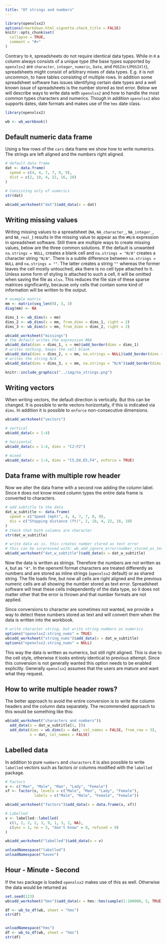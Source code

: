 ```yaml
---
title: "Of strings and numbers"
---
```



```r
library(openxlsx2)
options(rmarkdown.html_vignette.check_title = FALSE)
knitr::opts_chunk$set(
  collapse = TRUE,
  comment = "#>"
)
```

Contrary to `R`, spreadsheets do not require identical data types. While in `R` a column always consists of a unique type (the base types supported by `openxlsx2` are `character`, `integer`, `numeric`, `Date`, and `POSIXct`/`POSIXlt`), spreadsheets might consist of arbitrary mixes of data types. E.g. it is not uncommon, to have tables consisting of multiple rows. In addition some spreadsheet software has issues identifying certain date types and a well known issue of spreadsheets is the number stored as text error. Below we will describe ways to write data with `openxlsx2` and how to handle the most common types characters and numerics. Though in addition `openxlsx2` also supports dates, date formats and makes use of the `hms` date class.

```r
library(openxlsx2)

wb <- wb_workbook()
```

## Default numeric data frame

Using a few rows of the `cars` data frame we show how to write numerics. The strings are left aligned and the numbers right aligned.

```r
# default data frame
dat <- data.frame(
  speed = c(4, 4, 7, 7, 8, 9),
  dist = c(2, 10, 4, 22, 16, 10)
)

# Consisting only of numerics
str(dat)

wb$add_worksheet("dat")$add_data(x = dat)
```

## Writing missing values

Writing missing values to a spreadsheet (`NA`, `NA_character_`, `NA_integer_`, and `NA_real_`) results in the missing value to appear as the `#N/A` expression in spreadsheet software. Still there are multiple ways to create missing values, below are the three common solutions. If the default is unwanted `na.strings = NULL`, creates a blank cell and `na.strings = "N/A"` creates a character string `"N/A"`.
There is a subtle difference between `na.strings = NULL` and `na.strings = ""`. The latter creates a string `""` whereas the former leaves the cell mostly untouched, aka there is no cell type attached to it. Unless some form of styling is attached to such a cell, it will be omitted when saving the file as `xlsx`. This reduces the file size of these sparse matrices significantly, because only cells that contain some kind of information will be written to the output.

```r
# example matrix
mm <- matrix(seq_len(9), 3, 3)
diag(mm) <- NA

dims_1 <- wb_dims(x = mm)
dims_2 <- wb_dims(x = mm, from_dims = dims_1, right = 2)
dims_3 <- wb_dims(x = mm, from_dims = dims_2, right = 2)

wb$add_worksheet("missings")
# the default writes the expression #NA
wb$add_data(dims = dims_1, x = mm)$add_border(dims = dims_1)
# writes nothing, keeps the cell blank
wb$add_data(dims = dims_2, x = mm, na.strings = NULL)$add_border(dims = dims_2)
# writes the string N/A
wb$add_data(dims = dims_3, x = mm, na.strings = "N/A")$add_border(dims = dims_3)
```

```r
knitr::include_graphics("../img/na_strings.png")
```

## Writing vectors

When writing vectors, the default direction is vertically. But this can be changed. It is possible to write vectors horizontally, if this is indicated via `dims`. In addition it is possible to `enforce` non-consecutive dimensions.

```r
wb$add_worksheet("vectors")

# vertical
wb$add_data(x = 1:4)

# horizontal
wb$add_data(x = 1:4, dims = "C2:F2")

# mixed
wb$add_data(x = 1:4, dims = "C5,D4,E5,F4", enforce = TRUE)
```

## Data frame with multiple row header

Now we alter the data frame with a second row adding the column label. Since `R` does not know mixed column types the entire data frame is converted to characters.

```r
# add subtitle to the data
dat_w_subtitle <- data.frame(
  speed = c("Speed (mph)", 4, 4, 7, 7, 8, 9),
  dis = c("Stopping distance (ft)", 2, 10, 4, 22, 16, 10)
)
# Check that both columns are character
str(dat_w_subtitle)

# write data as is. this creates number stored as text error
# this can be surpressed with: wb_add_ignore_error(number_stored_as_text)
wb$add_worksheet("dat_w_subtitle")$add_data(x = dat_w_subtitle)
```

Now the data is written as strings. Therefore the numbers are not written as `4`, but as `"4"`. In the openxml format characters are treated differently as numbers and are stored as inline strings (`openxlsx2` default) or as shared string. The file loads fine, but now all cells are right aligned and the previous numeric cells are all showing the number stored as text error. Spreadsheet software will treat these cells independently of the data type, so it does not matter other that the error is thrown and that number formats are not applied.

Since conversions to character are sometimes not wanted, we provide a way to detect these numbers stored as text and will convert them when the data is written into the workbook.

```r
# write character string, but write string numbers as numerics
options("openxlsx2.string_nums" = TRUE)
wb$add_worksheet("string_nums")$add_data(x = dat_w_subtitle)
options("openxlsx2.string_nums" = NULL)
```

This way the data is written as numerics, but still right aligned. This is due to the cell style, otherwise it looks entirely identical to previous attempt. Since this conversion is not generally wanted this option needs to be enabled explicitly. Generally `openxlsx2` assumes that the users are mature and want what they request.

## How to write multiple header rows?

The better approach to avoid the entire conversion is to write the column headers and the column data separately. The recommended approach to this would be something like this:

```r
wb$add_worksheet("characters and numbers")$
  add_data(x = dat_w_subtitle[1, ])$
  add_data(dims = wb_dims(x = dat, col_names = FALSE, from_row = 3),
           x = dat, col_names = FALSE)
```

## Labelled data

In addition to pure `numbers` and `characters` it is also possible to write `labelled` vectors such as factors or columns modified with the `labelled` package.

```r
# Factors
x <- c("Man", "Male", "Man", "Lady", "Female")
xf <- factor(x, levels = c("Male", "Man", "Lady", "Female"),
             labels = c("Male", "Male", "Female", "Female"))

wb$add_worksheet("factors")$add_data(x = data.frame(x, xf))

# Labelled
v <- labelled::labelled(
  c(1, 2, 2, 2, 3, 9, 1, 3, 2, NA),
  c(yes = 1, no = 3, "don't know" = 8, refused = 9)
)

wb$add_worksheet("labelled")$add_data(x = v)
```

```r
unloadNamespace("labelled")
unloadNamespace("haven")
```

## Hour - Minute - Second

If the `hms` package is loaded `openxlsx2` makes use of this as well. Otherwise the data would be returned as

```r
set.seed(123)
wb$add_worksheet("hms")$add_data(x = hms::hms(sample(1:100000, 5, TRUE)))

df <- wb_to_df(wb, sheet = "hms")
str(df)


unloadNamespace("hms")
df <- wb_to_df(wb, sheet = "hms")
str(df)
```
